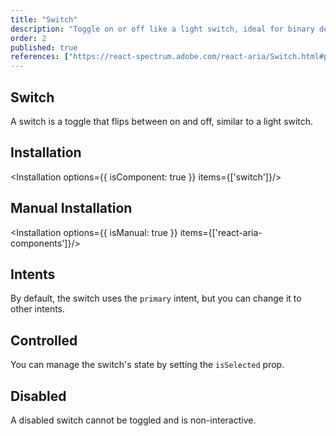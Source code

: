 ```yaml
---
title: "Switch"
description: "Toggle on or off like a light switch, ideal for binary decisions where a simple tap effortlessly changes states, providing clear and immediate control."
order: 2
published: true
references: ["https://react-spectrum.adobe.com/react-aria/Switch.html#props"]
---
```


## Switch
A switch is a toggle that flips between on and off, similar to a light switch.
<How toUse="controls/switch/switch-demo" />

## Installation
<Installation options={{ isComponent: true }} items={['switch']}/>

## Manual Installation
<Installation options={{ isManual: true }} items={['react-aria-components']}/>

<SourceCode toShow='switch'/>

## Intents
By default, the switch uses the `primary` intent, but you can change it to other intents.
<How toUse="controls/switch/switch-variant-demo"/>

## Controlled
You can manage the switch's state by setting the `isSelected` prop.
<How toUse="controls/switch/switch-controlled-demo" />

## Disabled
A disabled switch cannot be toggled and is non-interactive.
<How toUse="controls/switch/switch-disabled-demo" />
